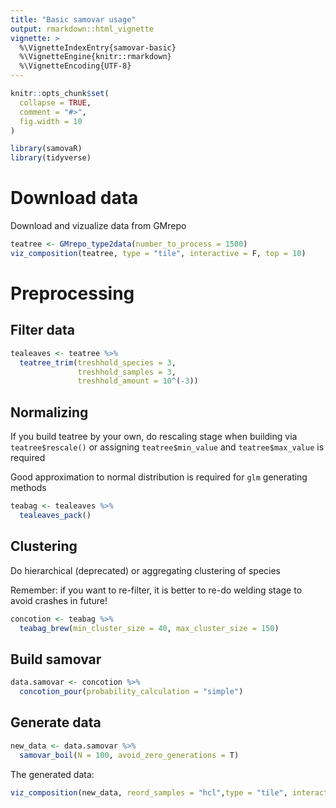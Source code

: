 ```yaml
---
title: "Basic samovar usage"
output: rmarkdown::html_vignette
vignette: >
  %\VignetteIndexEntry{samovar-basic}
  %\VignetteEngine{knitr::rmarkdown}
  %\VignetteEncoding{UTF-8}
---
```


```r
knitr::opts_chunk$set(
  collapse = TRUE,
  comment = "#>",
  fig.width = 10
)

library(samovaR)
library(tidyverse)
```

# Download data

Download and vizualize data from GMrepo
```r
teatree <- GMrepo_type2data(number_to_process = 1500)
viz_composition(teatree, type = "tile", interactive = F, top = 10)
```

# Preprocessing

## Filter data

```r
tealeaves <- teatree %>%
  teatree_trim(treshhold_species = 3, 
               treshhold_samples = 3, 
               treshhold_amount = 10^(-3))

```

## Normalizing

If you build teatree by your own, do rescaling stage when building via `teatree$rescale()` or assigning `teatree$min_value` and `teatree$max_value` is required

Good approximation to normal distribution is required for `glm` generating methods

```r
teabag <- tealeaves %>%
  tealeaves_pack()
```

## Clustering

Do hierarchical (deprecated) or aggregating clustering of species

Remember: if you want to re-filter, it is better to re-do welding stage to avoid crashes in future!

```r
concotion <- teabag %>%
  teabag_brew(min_cluster_size = 40, max_cluster_size = 150)
```

## Build samovar

```r
data.samovar <- concotion %>%
  concotion_pour(probability_calculation = "simple")
```

## Generate data

```r
new_data <- data.samovar %>%
  samovar_boil(N = 100, avoid_zero_generations = T)
```

The generated data:
```r
viz_composition(new_data, reord_samples = "hcl",type = "tile", interactive = F, top = 10)
```

